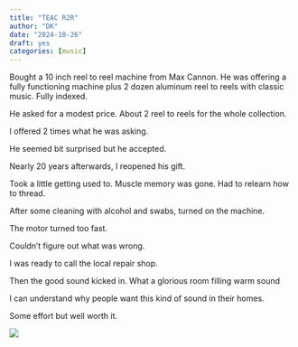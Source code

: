 ```yaml
---
title: "TEAC R2R"
author: "DK"
date: "2024-10-26"
draft: yes
categories: [music]
---
```


Bought a 10 inch reel to reel machine from Max Cannon. He was offering a fully functioning machine plus 2 dozen aluminum reel to reels with classic music. Fully indexed.

He asked for a modest price. About 2 reel to reels for the whole collection.

I offered 2 times what he was asking.

He seemed bit surprised but he accepted.

Nearly 20 years afterwards, I reopened his gift.

Took a little getting used to. Muscle memory was gone. Had to relearn how to thread.

After some cleaning with alcohol and swabs, turned on the machine.

The motor turned too fast.

Couldn't figure out what was wrong.

I was ready to call the local repair shop.

Then the good sound kicked in. What a glorious room filling warm sound

I can understand why people want this kind of sound in their homes.

Some effort but well worth it.

![](20241026_134317~2.jpg)
